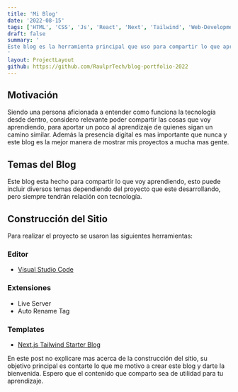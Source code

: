 ```yaml
---
title: 'Mi Blog'
date: '2022-08-15'
tags: ['HTML', 'CSS', 'Js', 'React', 'Next', 'Tailwind', 'Web-Development']
draft: false
summary: '
Este blog es la herramienta principal que uso para compartir lo que aprendo sobre ciencia y tecnología, para aportar un poco al aprendizaje de quienes sigan un camino similar.
'
layout: ProjectLayout
github: https://github.com/RaulprTech/blog-portfolio-2022
---
```


## Motivación

Siendo una persona aficionada a entender como funciona la tecnología desde dentro, considero relevante poder compartir las cosas que voy aprendiendo, para aportar un poco al aprendizaje de quienes sigan un camino similar. Además la presencia digital es mas importante que nunca y este blog es la mejor manera de mostrar mis proyectos a mucha mas gente.

## Temas del Blog

Este blog esta hecho para compartir lo que voy aprendiendo, esto puede incluir diversos temas dependiendo del proyecto que este desarrollando, pero siempre tendrán relación con tecnología.

## Construcción del Sitio

Para realizar el proyecto se usaron las siguientes herramientas:

### Editor

- [Visual Studio Code](https://code.visualstudio.com/)

### Extensiones

- Live Server
- Auto Rename Tag

### Templates

- [Next.js Tailwind Starter Blog](https://jamstackthemes.dev/theme/nextjs-tailwind-starter-blog/)

En este post no explicare mas acerca de la construcción del sitio, su objetivo principal es contarte lo que me motivo a crear este blog y darte la bienvenida. Espero que el contenido que comparto sea de utilidad para tu aprendizaje.
